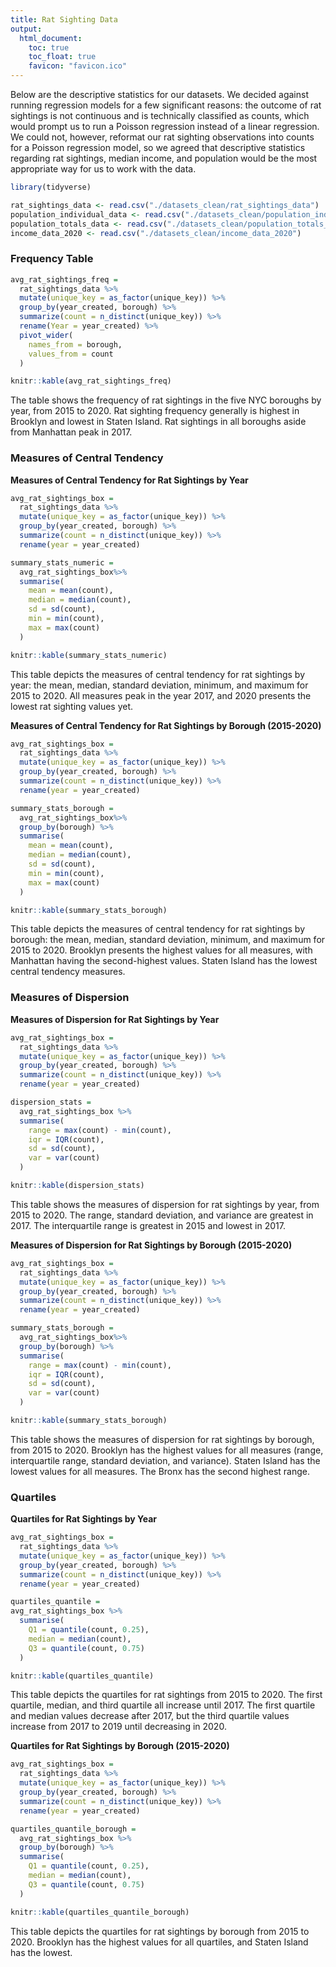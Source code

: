 ```yaml
---
title: Rat Sighting Data 
output: 
  html_document:
    toc: true
    toc_float: true
    favicon: "favicon.ico"
---
```


Below are the descriptive statistics for our datasets. We decided against running regression models for a few significant reasons: the outcome of rat sightings is not continuous and is technically classified as counts, which would prompt us to run a Poisson regression instead of a linear regression. We could not, however, reformat our rat sighting observations into counts for a Poisson regression model, so we agreed that descriptive statistics regarding rat sightings, median income, and population would be the most appropriate way for us to work with the data.

```r
library(tidyverse)

rat_sightings_data <- read.csv("./datasets_clean/rat_sightings_data")
population_individual_data <- read.csv("./datasets_clean/population_individual_data")
population_totals_data <- read.csv("./datasets_clean/population_totals_data")
income_data_2020 <- read.csv("./datasets_clean/income_data_2020")
```


### Frequency Table

```r
avg_rat_sightings_freq = 
  rat_sightings_data %>% 
  mutate(unique_key = as_factor(unique_key)) %>% 
  group_by(year_created, borough) %>% 
  summarize(count = n_distinct(unique_key)) %>% 
  rename(Year = year_created) %>% 
  pivot_wider(
    names_from = borough,
    values_from = count
  )

knitr::kable(avg_rat_sightings_freq)
```

The table shows the frequency of rat sightings in the five NYC boroughs by year, from 2015 to 2020. Rat sighting frequency generally is highest in Brooklyn and lowest in Staten Island. Rat sightings in all boroughs aside from Manhattan peak in 2017.

### Measures of Central Tendency

**Measures of Central Tendency for Rat Sightings by Year**

```r
avg_rat_sightings_box = 
  rat_sightings_data %>% 
  mutate(unique_key = as_factor(unique_key)) %>% 
  group_by(year_created, borough) %>% 
  summarize(count = n_distinct(unique_key)) %>% 
  rename(year = year_created)

summary_stats_numeric = 
  avg_rat_sightings_box%>%
  summarise(
    mean = mean(count),
    median = median(count),
    sd = sd(count),
    min = min(count),
    max = max(count)
  )

knitr::kable(summary_stats_numeric)
```

This table depicts the measures of central tendency for rat sightings by year: the mean, median, standard deviation, minimum, and maximum for 2015 to 2020. All measures peak in the year 2017, and 2020 presents the lowest rat sighting values yet.

**Measures of Central Tendency for Rat Sightings by Borough (2015-2020)**

```r
avg_rat_sightings_box = 
  rat_sightings_data %>% 
  mutate(unique_key = as_factor(unique_key)) %>% 
  group_by(year_created, borough) %>% 
  summarize(count = n_distinct(unique_key)) %>% 
  rename(year = year_created)

summary_stats_borough = 
  avg_rat_sightings_box%>%
  group_by(borough) %>% 
  summarise(
    mean = mean(count),
    median = median(count),
    sd = sd(count),
    min = min(count),
    max = max(count)
  )

knitr::kable(summary_stats_borough)
```

This table depicts the measures of central tendency for rat sightings by borough: the mean, median, standard deviation, minimum, and maximum for 2015 to 2020. Brooklyn presents the highest values for all measures, with Manhattan having the second-highest values. Staten Island has the lowest central tendency measures.

### Measures of Dispersion 

**Measures of Dispersion for Rat Sightings by Year**

```r
avg_rat_sightings_box = 
  rat_sightings_data %>% 
  mutate(unique_key = as_factor(unique_key)) %>% 
  group_by(year_created, borough) %>% 
  summarize(count = n_distinct(unique_key)) %>% 
  rename(year = year_created)

dispersion_stats = 
  avg_rat_sightings_box %>%
  summarise(
    range = max(count) - min(count),
    iqr = IQR(count),
    sd = sd(count),
    var = var(count)
  )

knitr::kable(dispersion_stats)
```

This table shows the measures of dispersion for rat sightings by year, from 2015 to 2020. The range, standard deviation, and variance are greatest in 2017. The interquartile range is greatest in 2015 and lowest in 2017.

**Measures of Dispersion for Rat Sightings by Borough (2015-2020)**

```r
avg_rat_sightings_box = 
  rat_sightings_data %>% 
  mutate(unique_key = as_factor(unique_key)) %>% 
  group_by(year_created, borough) %>% 
  summarize(count = n_distinct(unique_key)) %>% 
  rename(year = year_created)

summary_stats_borough = 
  avg_rat_sightings_box%>%
  group_by(borough) %>% 
  summarise(
    range = max(count) - min(count),
    iqr = IQR(count),
    sd = sd(count),
    var = var(count)
  )

knitr::kable(summary_stats_borough)
```

This table shows the measures of dispersion for rat sightings by borough, from 2015 to 2020. Brooklyn has the highest values for all measures (range, interquartile range, standard deviation, and variance). Staten Island has the lowest values for all measures. The Bronx has the second highest range.

### Quartiles

**Quartiles for Rat Sightings by Year**

```r
avg_rat_sightings_box = 
  rat_sightings_data %>% 
  mutate(unique_key = as_factor(unique_key)) %>% 
  group_by(year_created, borough) %>% 
  summarize(count = n_distinct(unique_key)) %>% 
  rename(year = year_created)

quartiles_quantile =
avg_rat_sightings_box %>%
  summarise(
    Q1 = quantile(count, 0.25),
    median = median(count),
    Q3 = quantile(count, 0.75)
  )

knitr::kable(quartiles_quantile)
```

This table depicts the quartiles for rat sightings from 2015 to 2020. The first quartile, median, and third quartile all increase until 2017. The first quartile and median values decrease after 2017, but the third quartile values increase from 2017 to 2019 until decreasing in 2020.

**Quartiles for Rat Sightings by Borough (2015-2020)**

```r
avg_rat_sightings_box = 
  rat_sightings_data %>% 
  mutate(unique_key = as_factor(unique_key)) %>% 
  group_by(year_created, borough) %>% 
  summarize(count = n_distinct(unique_key)) %>% 
  rename(year = year_created)

quartiles_quantile_borough = 
  avg_rat_sightings_box %>%
  group_by(borough) %>% 
  summarise(
    Q1 = quantile(count, 0.25),
    median = median(count),
    Q3 = quantile(count, 0.75)
  )

knitr::kable(quartiles_quantile_borough)
```

This table depicts the quartiles for rat sightings by borough from 2015 to 2020. Brooklyn has the highest values for all quartiles, and Staten Island has the lowest.